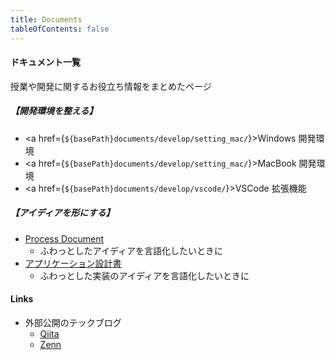 ```yaml
---
title: Documents
tableOfContents: false
---
```



#### ドキュメント一覧

授業や開発に関するお役立ち情報をまとめたページ

##### 【開発環境を整える】

- <a href={`${basePath}documents/develop/setting_mac/`}>Windows 開発環境</a>
- <a href={`${basePath}documents/develop/setting_mac/`}>MacBook 開発環境</a>
- <a href={`${basePath}documents/develop/vscode/`}>VSCode 拡張機能</a>

##### 【アイディアを形にする】

- [Process Document](https://docs.google.com/document/d/1IXS1rqjYjRZYrJzh46BXmu1oSnVQwLAERZ-KrZCXh1Y/edit?usp=drive_link)
  - ふわっとしたアイディアを言語化したいときに
- [アプリケーション設計書](https://docs.google.com/document/d/1zfFOMnAQAyRRVFpOTehJdTmOSfu3OQqjGLniSHl7PHc/edit?usp=drive_link)
  - ふわっとした実装のアイディアを言語化したいときに

#### Links

- 外部公開のテックブログ
  - [Qiita](https://qiita.com/_kenken82)
  - [Zenn](https://zenn.dev/kenken82)
